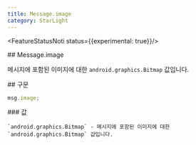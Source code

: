 ```yaml
---
title: Message.image
category: StarLight
---
```


<FeatureStatusNoti status={{experimental: true}}/>
<Section>
  ## Message.image

  메시지에 포함된 이미지에 대한 `android.graphics.Bitmap` 값입니다.
</Section>
<Section>
  ## 구문

  ~~~js
  msg.image;
  ~~~

  <Section>
    ### 값

    `android.graphics.Bitmap` - 메시지에 포함된 이미지에 대한 `android.graphics.Bitmap` 값입니다.
  </Section>
</Section>